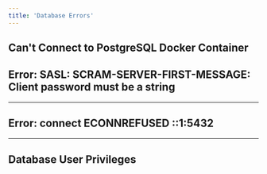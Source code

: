 ```yaml
---
title: 'Database Errors'
---
```



## Can't Connect to PostgreSQL Docker Container

<DockerSection />

## Error: SASL: SCRAM-SERVER-FIRST-MESSAGE: Client password must be a string

<SaslSection />

---

## Error: connect ECONNREFUSED ::1:5432

<ConnectionErrorSection />

---

## Database User Privileges

<PrivilegesSection />